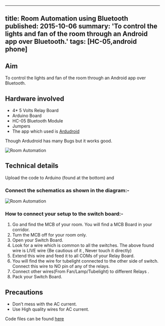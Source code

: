 <!-- ---
title: Room Automation using Bluetooth
tags: [HC-05,android phone]
layout: article
mode: normal
type: article
sharing: true
author: Suraj Partani
show_author_profile: true
show_title: true
full_width: false
header: true
cover: /assets/images/blog/thumbnails/Room Automation using Bluetooth.png
--- -->

---
title: Room Automation using Bluetooth
published: 2015-10-06
summary: 'To control the lights and fan of the room through an Android app over Bluetooth.'
tags: [HC-05,android phone]
---


## Aim
To control the lights and fan of the room through an Android app over Bluetooth.
<!--more-->
## Hardware involved
- 4* 5 Volts Relay Board
- Arduino Board
- HC-05 Bluetooth Module
- Jumpers
- The  app which used is [Ardudroid](https://play.google.com/store/apps/details?id=com.techbitar.android.Andruino&hl=en)

Though Ardudroid has many Bugs but it works good.


<Image
  src='/static/images/blog/Room-Automation/1.png'
  alt='Room Automation'
  width='auto'
  height='auto'
/>
## Technical details
Upload the code to Arduino (found at the bottom) and

### Connect the schematics as shown in the diagram:-

<Image
  src='/static/images/blog/Room-Automation/2.png'
  alt='Room Automation'
  width='auto'
  height='auto'
/>
### How to connect your setup to the switch board:-

1. Go and find the MCB of your room. You will find a MCB Board in your corridor.
2. Turn the MCB off for your room only.
3. Open your Switch Board.
4. Look for a wire which is common to all the switches. The above found wire is LIVE  wire {Be cautious of it , Never touch it directly)
5. Extend this wire and feed it to all COMs of your Relay Board.
6. You will find the wire for tubelight connected to the other side of switch. Connect this wire to NO pin of any of the relays.
7. Connect other wires(From Fan/Lamp/Tubelight) to different Relays .
8. Pack your Switch Board.

## Precautions
- Don’t mess with the AC current.
- Use High quality wires for AC current.


<EmbedItem url='https://www.youtube.com/embed/YmVJkK9b70s' />

Code files can be found [here](https://technopediabphc.files.wordpress.com/2015/10/bluetooth-code.docx)
